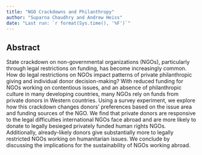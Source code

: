 ```yaml
---
title: "NGO Crackdowns and Philanthropy"
author: "Suparna Chaudhry and Andrew Heiss"
date: "Last run: `r format(Sys.time(), '%F')`"
---
```


## Abstract

State crackdown on non-governmental organizations (NGOs), particularly through legal restrictions on funding, has become increasingly common. How do legal restrictions on NGOs impact patterns of private philanthropic giving and individual donor decision-making? With reduced funding for NGOs working on contentious issues, and an absence of philanthropic culture in many developing countries, many NGOs rely on funds from private donors in Western countries. Using a survey experiment, we explore how this crackdown changes donors' preferences based on the issue area and funding sources of the NGO. We find that private donors are responsive to the legal difficulties international NGOs face abroad and are more likely to donate to legally besieged privately funded human rights NGOs. Additionally, already-likely donors give substantially more to legally restricted NGOs working on humanitarian issues. We conclude by discussing the implications for the sustainability of NGOs working abroad.
